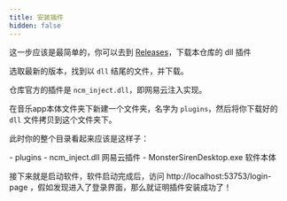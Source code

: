 ```yaml
---
title: 安装插件
hidden: false
---
```



这一步应该是最简单的，你可以去到 [Releases](https://github.com/QingXia-Ela/MonsterSirenDesktop/releases)，下载本仓库的 dll 插件

选取最新的版本，找到以 `dll` 结尾的文件，并下载。

仓库官方的插件是 `ncm_inject.dll`，即网易云注入实现。

在音乐app本体文件夹下新建一个文件夹，名字为 `plugins`，然后将你下载好的 `dll` 文件拷贝到这个文件夹下。

此时你的整个目录看起来应该是这样子：


<FileTree>
- plugins
  - ncm_inject.dll 网易云插件
- MonsterSirenDesktop.exe 软件本体
</FileTree>

接下来就是启动软件，软件启动完成后，访问 http://localhost:53753/login-page ，假如发现进入了登录界面，那么就证明插件安装成功了！
